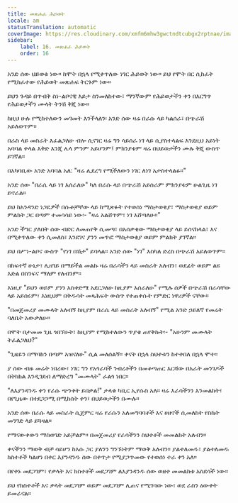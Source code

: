 ```yaml
---
title: መጽሐፈ ሕይወት
locale: am
statusTranslation: automatic
coverImage: https://res.cloudinary.com/xmfm6mhw3gwctndtcubgx2rptnae/image/upload/v1740468922/small_cover_tratado_de_psicologia_revolucionaria_a4c0dca4e0.webp
sidebar:
    label: 16. መጽሐፈ ሕይወት
    order: 16
---
```

አንድ ሰው ህይወቱ ነው። ከሞት በኋላ የሚቀጥለው ነገር ሕይወት ነው። ይህ የሞት በር ሲከፈት የሚከፈተው የሕይወት መጽሐፍ ትርጉም ነው።

ይህን ጉዳይ በጥብቅ ስነ-ልቦናዊ እይታ ስንመለከተው፣ ማንኛውም የሕይወታችን ቀን በእርግጥ የሕይወታችን ሙላት ትንሽ ቅጂ ነው።

ከዚህ ሁሉ የሚከተለውን መገመት እንችላለን፡ አንድ ሰው ዛሬ በራሱ ላይ ካልሰራ፣ በጭራሽ አይለወጥም።

በራስ ላይ መስራት እፈልጋለሁ ብሎ ሲናገር ዛሬ ግን ሳይሰራ ነገ ላይ ሲያስተላልፍ እንደዚህ አይነት አባባል ቀላል እቅድ እንጂ ሌላ ምንም አይሆንም፤ ምክንያቱም ዛሬ በህይወታችን ሙሉ ቅጂ ውስጥ ይገኛል።

በአካባቢው አንድ አባባል አለ: "ዛሬ ሊደረግ የሚችለውን ነገር ለነገ አታስተላልፉ።"

አንድ ሰው "በራሴ ላይ ነገ እሰራለሁ" ካለ በራሱ ላይ በጭራሽ አይሰራም ምክንያቱም ሁልጊዜ ነገ ይኖራል።

ይህ ከአንዳንድ ነጋዴዎች በሱቆቻቸው ላይ ከሚጽፉት የተወሰነ ማስታወቂያ፣ ማስታወቂያ ወይም ምልክት ጋር በጣም ተመሳሳይ ነው፡- "ዛሬ አልሸጥም፣ ነገ እሸጣለሁ።"

አንድ ችግር ያለበት ሰው ብድር ለመጠየቅ ሲመጣ፣ በአሰቃቂው ማስታወቂያ ላይ ይሰናከላል፣ እና በሚቀጥለው ቀን ሲመለስ፣ እንደገና ያንን መጥፎ ማስታወቂያ ወይም ምልክት ያገኛል።

ይህ በሥነ-ልቦና ውስጥ "የነገ በሽታ" ይባላል። አንድ ሰው "ነገ" እስካለ ድረስ በጭራሽ አይለወጥም።

በከፍተኛ ሁኔታ፣ ሊዘገይ በማይችል መልኩ ዛሬ በራሳችን ላይ መስራት አለብን፣ ወደፊት ወይም ልዩ እድል በስንፍና ማለም የለብንም።

እነዚያ "ይህን ወይም ያንን አስቀድሜ አደርጋለሁ ከዚያም እሰራለሁ" የሚሉ ሰዎች በጭራሽ በራሳቸው ላይ አይሰሩም፣ እነዚህም በቅዱሳት መጻሕፍት ውስጥ የተጠቀሱት የምድር ነዋሪዎች ናቸው።

"በመጀመሪያ መሙላት አለብኝ ከዚያም በራሴ ላይ መስራት አለብኝ" የሚል አንድ ኃይለኛ የመሬት ባለቤት አውቃለሁ።

በሞት በታመመ ጊዜ ጎበኘሁት፣ ከዚያም የሚከተለውን ጥያቄ ጠየቅኩት፡- "አሁንም መሙላት ትፈልጋለህ?"

"ጊዜዬን በማባከን በጣም አዝናለሁ" ሲል መለሰልኝ። ቀናት በኋላ ስህተቱን ከተቀበለ በኋላ ሞተ።

ያ ሰው ብዙ መሬት ነበረው፣ ነገር ግን የአጎራባች ንብረቶችን በመቆጣጠር እርሻው በአራት መንገዶች በትክክል እንዲገደብ ለማድረግ "መሙላት" ፈልጎ ነበር።

"ለእያንዳንዱ ቀን የራሱ ጭንቀት ይበቃል!" ታላቁ ካቢር ኢየሱስ አለ። ዛሬ እራሳችንን እንመልከት፣ በየጊዜው በተደጋጋሚ በሚከሰት ቀን፣ በህይወታችን በሙሉ።

አንድ ሰው በራሱ ላይ መስራት ሲጀምር ዛሬ የራሱን አለመግባባቶች እና ሀዘኖች ሲመለከት የስኬት መንገድ ላይ ይጓዛል።

የማናውቀውን ማስወገድ አይቻልም። በመጀመሪያ የራሳችንን ስህተቶች መመልከት አለብን።

ቀናችንን ማወቅ ብቻ ሳይሆን ከእሱ ጋር ያለንን ግንኙነትም ማወቅ አለብን። ያልተለመዱ፣ ያልተለመዱ ክስተቶች ካልሆነ በቀር እያንዳንዱ ሰው በቀጥታ የሚያጋጥመው የተወሰነ ተራ ቀን አለ።

በየቀኑ መደጋገም፣ የቃላት እና ክስተቶች መደጋገም ለእያንዳንዱ ሰው ወዘተ መመልከቱ አስደሳች ነው።

ይህ የክስተቶች እና ቃላት መደጋገም ወይም መደጋገም ሊጠና የሚገባው ነው፣ ወደ ራስን ዕውቀት ይመራናል።

